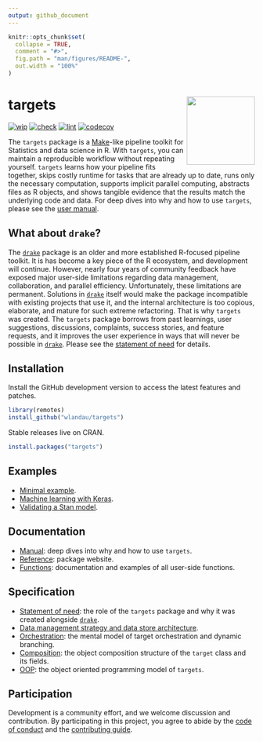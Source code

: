 ```yaml
---
output: github_document
---
```


```r
knitr::opts_chunk$set(
  collapse = TRUE,
  comment = "#>",
  fig.path = "man/figures/README-",
  out.width = "100%"
)
```

# targets <img src='man/figures/logo.png' align="right" height="139"/>

[![wip](https://www.repostatus.org/badges/latest/wip.svg)](https://www.repostatus.org/#wip)
[![check](https://github.com/wlandau/targets/workflows/check/badge.svg)](https://github.com/wlandau/targets/actions?query=workflow%3Acheck)
[![lint](https://github.com/wlandau/targets/workflows/lint/badge.svg)](https://github.com/wlandau/targets/actions?query=workflow%3Alint)
[![codecov](https://codecov.io/gh/wlandau/targets/branch/master/graph/badge.svg?token=3T5DlLwUVl)](https://codecov.io/gh/wlandau/targets)

The `targets` package is a [Make](https://www.gnu.org/software/make/)-like pipeline toolkit for Statistics and data science in R. With `targets`, you can maintain a reproducible workflow without repeating yourself. `targets` learns how your pipeline fits together, skips costly runtime for tasks that are already up to date, runs only the necessary computation, supports implicit parallel computing, abstracts files as R objects, and shows tangible evidence that the results match the underlying code and data. For deep dives into why and how to use `targets`, please see the [user manual](https://wlandau.github.io/targets-manual).

## What about `drake`?

The [`drake`](https://github.com/ropensci/drake) package is an older and more established R-focused pipeline toolkit. It is has become a key piece of the R ecosystem, and development will continue. However, nearly four years of community feedback have exposed major user-side limitations regarding data management, collaboration, and parallel efficiency. Unfortunately, these limitations are permanent. Solutions in [`drake`](https://github.com/ropensci/drake) itself would make the package incompatible with existing projects that use it, and the internal architecture is too copious, elaborate, and mature for such extreme refactoring. That is why `targets` was created. The `targets` package borrows from past learnings, user suggestions, discussions, complaints, success stories, and feature requests, and it improves the user experience in ways that will never be possible in [`drake`](https://github.com/ropensci/drake). Please see the [statement of need](https://wlandau.github.io/targets/articles/need.html) for details.

## Installation

Install the GitHub development version to access the latest features and patches.

```r
library(remotes)
install_github("wlandau/targets")
```

Stable releases live on CRAN.

```r
install.packages("targets")
```

## Examples

* [Minimal example](https://github.com/wlandau/targets-minimal).
* [Machine learning with Keras](https://github.com/wlandau/targets-keras).
* [Validating a Stan model](https://github.com/wlandau/targets-stan).

## Documentation

* [Manual](https://wlandau.github.io/targets-manual): deep dives into why and how to use `targets`.
* [Reference](https://wlandau.github.io/targets/): package website.
* [Functions](https://wlandau.github.io/targets/reference/index.html): documentation and examples of all user-side functions. 

## Specification

* [Statement of need](https://wlandau.github.io/targets/articles/need.html): the role of the `targets` package and why it was created alongside [`drake`](https://github.com/ropensci/drake).
* [Data management strategy and data store architecture](https://wlandau.github.io/targets/articles/need.html).
* [Orchestration](https://wlandau.github.io/targets/articles/orchestration.html): the mental model of target orchestration and dynamic branching.
* [Composition](https://wlandau.github.io/targets/articles/composition.html): the object composition structure of the `target` class and its fields.
* [OOP](https://wlandau.github.io/targets/articles/oop.html): the object oriented programming model of `targets`.

## Participation

Development is a community effort, and we welcome discussion and contribution. By participating in this project, you agree to abide by the [code of conduct](https://github.com/wlandau/targets/blob/master/CODE_OF_CONDUCT.md) and the [contributing guide](https://github.com/wlandau/targets/blob/master/CONTRIBUTING.md).
